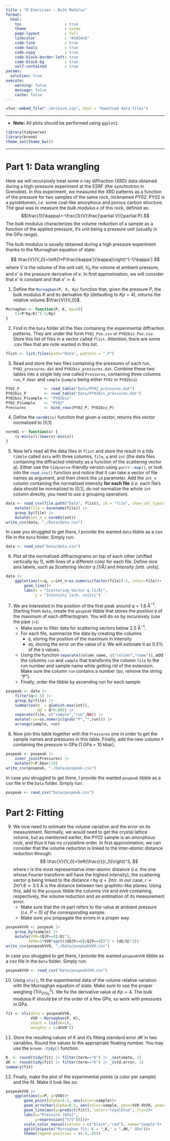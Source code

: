 ```yaml
---
title : "R Exercises - Bulk Modulus"
format: 
  html:
    toc                   : true
    theme                 : cosmo
    page-layout           : full
    linkcolor             : "#3d54cb"
    code-link             : true
    code-tools            : true
    code-copy             : true
    code-block-border-left: true
    code-block-bg         : true
    self-contained        : true
params:
  solution: true
execute: 
    warning: false
    message: false
    cache: false
---
```


```r
xfun::embed_file("./Archive.zip", text = "Download data files")
```

---

- **Note:** All plots should be performed using `ggplot2`.

```r
library(tidyverse)
library(broom)
theme_set(theme_bw())
```

---

# Part 1: Data wrangling 

Here we will recursively treat some x-ray diffraction (XRD) data obtained during a high-pressure experiment at the ESRF (the synchrotron in Grenoble). In this experiment, we measured the XRD patterns as a function of the pressure for two samples of the same rock, nicknamed *PY02*. PY02 is a pyrobitumen, *i.e.* some coal-like amorphous and porous carbon structure. The goal was to measure the *bulk modulus* $\kappa$ of this rock, defined as:
$$\frac{1}{\kappa}=-\frac{1}{V}\frac{\partial V}{\partial P}.$$
The bulk modulus characterizes the volume reduction of a sample as a function of the applied pressure, it's unit being a pressure unit (usually in the GPa range).

The bulk modulus is usually obtained during a high pressure experiment thanks to the Murnaghan equation of state:

$$
\frac{V}{V_0}=\left(1+P\frac{\kappa'}{\kappa}\right)^{-1/\kappa'}
$$
where $V$ is the volume of the unit cell, $V_0$ the volume at ambient pressure, and $\kappa'$ is the pressure derivative of $\kappa$. In first approximation, we will consider that $\kappa'$ is constant and that $\kappa'\simeq4$.

1. Define the `Murnaghan(P, K, Kp)`{.R} function that, given the pressure $P$, the bulk modulus $K$ and its derivative $Kp$ (defaulting to $Kp=4$), returns the relative volume $\frac{V}{V_0}$.

```r
Murnaghan <- function(P, K, Kp=4){
    (1+P*Kp/K)^(-1/Kp)
}
```

2. Find in the `Data`{.R} folder all the files containing the experimental diffraction patterns. They are under the form `PY02_Pxx.csv`{.R} or `PY02bis_Pxx.csv`{.R}. Store this list of files in a vector called `flist`{.R}. Attention, there are some .csv files that are note wanted in this list.

```r
flist <- list.files(path="Data", pattern = "_P")
```

3. Read and store the two files containing the pressures of each run, `PY02_pressures.dat`{.R} and `PY02bis_pressures.dat`{.R}. Combine these two tables into a single tidy one called `Pressures`{.R}, containing three columns `run`{.R}, `P.kbar`{.R} and `sample`{.R} (`sample`{.R} being either `PY02` or `PY02bis`).

```r
PY02_P           <- read_table("Data/PY02_pressures.dat")
PY02bis_P        <- read_table("Data/PY02bis_pressures.dat")
PY02bis_P$sample <- "PY02bis"
PY02_P$sample    <- "PY02"
Pressures        <- bind_rows(PY02_P, PY02bis_P)
```

4. Define the `norm01(x)`{.R} function that given a vector, returns this vector normalized to [0,1]

```r
norm01 <- function(x) {
    (x-min(x))/(max(x)-min(x))
}
```

5. Now let's read all the data files in `flist` and store the result in a tidy `tibble` called `data` with three columns, `file`, `q` and `int` (the data files containing the diffracted intensity as a function of the scattering vector $q$). Either use the `tidyverse`-friendly version using `purrr::map()`{.R}, or look into the `read_csv()`{.R} function and notice that it can take a vector of file names as argument, and then check the `id` parameter. Add the `int_n` column containing the normalized intensity **for each file** (*i.e.* each file's data should be normalized to [0,1], do not normalize the whole `int` column directly, you need to use a grouping operation).

```r
data <- read_csv(file.path("Data", flist), id = "file", show_col_types = FALSE) |> 
    mutate(file = basename(file)) |> 
    group_by(file) |> 
    mutate(int_n = norm01(int))
write_csv(data, "./Data/data.csv")
```

::: {.callout-note}
In case you struggled to get there, I provide the wanted `data` tibble as a csv file in the `Data` folder. Simply run:
```r
data <- read_csv("Data/data.csv")
```
:::

6. Plot all the normalized diffractograms on top of each other (shifted vertically by 1), with lines of a different color for each file. Define nice axis labels, such as *Scattering Vector q [1/Å]* and *Intensity [arb. units]*.

```r
data |>
    ggplot(aes(x=q, y=int_n+as.numeric(factor(file))-1, color=file))+
        geom_line()+
        labs(x = "Scattering Vector q [1/Å]", 
             y = "Intensity [arb. units]")
```

7. We are interested in the position of the first peak around $q=1.8$ Å$^{-1}$. Starting from `data`, create the `pospeak` tibble that stores the position `Q` of the maximum of each diffractogram. You will do so by recursively (use the pipe `|>`):
    - Make sure to filter data for scattering vectors below 2.5 Å$^{-1}$. 
    - For each file, summarize the data by creating the columns
        - `Q`, storing the position of the maximum in intensity
        - `dQ`, storing the error on the value of `Q`. We will estimate it as 0.5% of the `Q` values.
    - Using the function `separate(column_name, c("column","name"))`{.R}, add the columns `run` and `sample` that transforms the column `file` to the run number and sample name while getting rid of the extension. Make sure the column `run` contains a number (so, remove the string "P").
    - Finally, order the tibble by ascending run for each sample

```r
pospeak <- data |> 
    filter(q<2.5) |> 
    group_by(file) |> 
    summarise(Q  = q[which.max(int)],
              dQ = Q*0.005) |> 
    separate(file, c("sample","run",NA)) |> 
    mutate(run=as.numeric(gsub("P","",run))) |> 
    arrange(sample, run)
```

8. Now join this table together with the `Pressures` one in order to get the sample names and pressures in this table. Finally, add the new column `P` containing the pressure in GPa (1 GPa = 10 kbar).

```r
pospeak <- pospeak |> 
    inner_join(Pressures) |> 
    mutate(P=P.kbar/10)
write_csv(pospeak, "./Data/pospeak.csv")
```

::: {.callout-note}
In case you struggled to get there, I provide the wanted `pospeak` tibble as a csv file in the `Data` folder. Simply run:
```r
pospeak <- read_csv("Data/pospeak.csv")
```
:::

# Part 2: Fitting


9. We now need to estimate the volume variation and the error on its measurement. Normally, we would need to get the crystal lattice volume, but as mentioned earlier, the PY02 sample is an amorphous rock, and thus it has no crystalline order. In first approximation, we can consider that the volume reduction is linked to the inter-atomic distance reduction through:
$$
\frac{V}{V_0}=\left(\frac{r}{r_0}\right)^3,
$$
where $r$ is the most representative inter-atomic distance (*i.e.* the one whose Fourier transform will have the highest intensity), the scattering vector $q$ being linked to the distance $r$ by $q=2\pi/r$. In our case, $r \simeq 2\pi/1.8\simeq 3.5$ Å is the distance between two graphitic-like planes.
Using this, add to the `pospeak` tibble the columns `VV0` and `dVV0` containing, respectively, the volume reduction and an estimation of its measurement error. 
    - Make sure that the `V0` part refers to the value at ambient pressure (*i.e.* $P=0$) *of the corresponding sample*. 
    - Make sure you propagate the errors in a proper way.

```r
pospeakVV0 <- pospeak |> 
    group_by(sample) |> 
    mutate(VV0=(Q[P==0]/Q)^3,
          dVV0=3*VV0*sqrt((dQ[P==0]/Q[P==0])^2 + (dQ/Q)^2))
write_csv(pospeakVV0, "./Data/pospeakVV0.csv")
```

::: {.callout-note}
In case you struggled to get there, I provide the wanted `pospeakVV0` tibble as a csv file in the `Data` folder. Simply run:
```r
pospeakVV0 <- read_csv("Data/pospeakVV0.csv")
```
:::

10. Using `nls()`{.R}, fit the experimental data of the volume relative variation with the Murnaghan equation of state. Make sure to use the proper weighing ($1/\sigma^2_{V/V_0}$). We fix the derivative value at $Kp=4$. The bulk modulus $K$ should be of the order of a few GPa, so work with pressures in GPa.

```r
fit <- nls(data = pospeakVV0,
           VV0 ~ Murnaghan(P, K),
           start = list(K=1),
           weights = 1/dVV0^2)
```

11. Store the resulting values of $K$ and it's fitting standard error $dK$ in two variables. Round the values to the appropriate floating number. You may use the `broom::tidy()`{.R} function.

```r
K  <- round(tidy(fit) |> filter(term=="K") |> _$estimate, 1)
dK <- round(tidy(fit) |> filter(term=="K") |> _$std.error, 1)
summary(fit)
```

12. Finally, make the plot of the experimental points (a color per sample) and the fit. Make it look like so:

```r
pospeakVV0 |>
    ggplot(aes(x=P, y=VV0))+
        geom_point(alpha=0.5, aes(color=sample))+
        geom_errorbar(alpha=0.5, aes(color=sample, ymin=VV0-dVV0, ymax=VV0+dVV0))+
        geom_line(aes(y=predict(fit)), color="royalblue", lty=2)+
        labs(x="Pressure [GPa]",
             y=expression("V/V"[0]))+
        scale_color_manual(values = c("black","red"), name="Sample")+
        ggtitle(paste("Murnaghan fit: K = ",K," ± ",dK," GPa"))+
        theme(legend.position = c(.9,.85))
```



